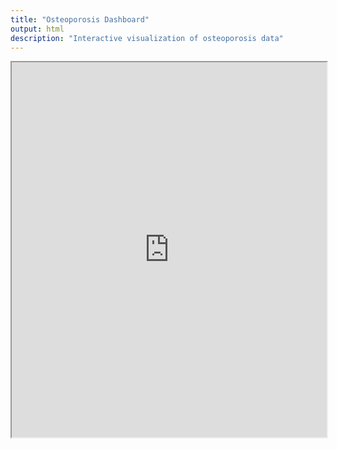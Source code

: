 ```yaml
---
title: "Osteoporosis Dashboard"
output: html
description: "Interactive visualization of osteoporosis data"
---
```



```{=html}
<iframe src="https://rthiya.shinyapps.io/osteoporosis-dashboard/" width="100%" height="600px"></iframe>
```